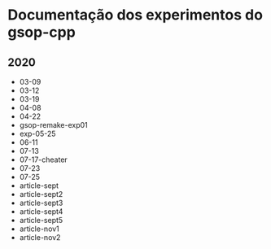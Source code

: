 
# Documentação dos experimentos do gsop-cpp

## 2020

* <Link href='/2020/03-09'>03-09</Link>

* <Link href='/2020/03-12'>03-12</Link>

* <Link href='/2020/03-19'>03-19</Link>

* <Link href='/2020/04-08'>04-08</Link>

* <Link href='/2020/04-22'>04-22</Link>

* <Link href='/2020/gsop-remake-exp01'>gsop-remake-exp01</Link>

* <Link href='/2020/exp-05-25'>exp-05-25</Link>

* <Link href='/2020/06-11'>06-11</Link>

* <Link href='/2020/07-13'>07-13</Link>

* <Link href='/2020/07-17-cheater'>07-17-cheater</Link>

* <Link href='/2020/07-23'>07-23</Link>

* <Link href='/2020/07-25'>07-25</Link>

* <Link href='/2020/article-sept'>article-sept</Link>

* <Link href='/2020/article-sept2'>article-sept2</Link>

* <Link href='/2020/article-sept3'>article-sept3</Link>

* <Link href='/2020/article-sept4'>article-sept4</Link>

* <Link href='/2020/article-sept5'>article-sept5</Link>

* <Link href='/2020/article-nov1'>article-nov1</Link>

* <Link href='/2020/article-nov2'>article-nov2</Link>